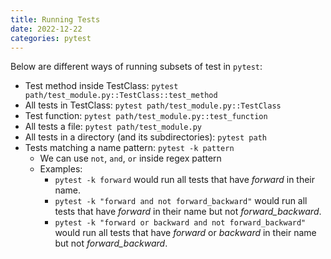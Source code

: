 ```yaml
---
title: Running Tests
date: 2022-12-22
categories: pytest
---
```


Below are different ways of running subsets of test in `pytest`:

- Test method inside TestClass: `pytest
  path/test_module.py::TestClass::test_method`
- All tests in TestClass: `pytest path/test_module.py::TestClass`
- Test function: `pytest path/test_module.py::test_function`
- All tests a file: `pytest path/test_module.py`
- All tests in a directory (and its subdirectories): `pytest path`
- Tests matching a name pattern: `pytest -k pattern`
    - We can use `not`, `and`, `or` inside regex pattern
    - Examples:
        - `pytest -k forward` would run all tests that have *forward* in their
          name.
        - `pytest -k "forward and not forward_backward"` would run all tests that
          have *forward* in their name but not *forward_backward*.
        - `pytest -k "forward or backward and not forward_backward"` would run
          all tests that have *forward* or *backward* in their name but not
          *forward_backward*.
